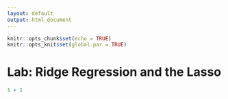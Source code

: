 ```yaml
---
layout: default
output: html_document
---
```


```r
knitr::opts_chunk$set(echo = TRUE)
knitr::opts_knit$set(global.par = TRUE)
```

# Lab: Ridge Regression and the Lasso

```r
1 + 1
```
